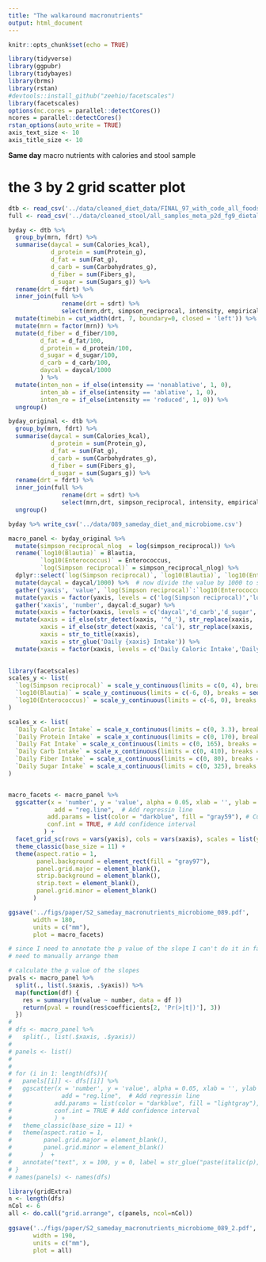```yaml
---
title: "The walkaround macronutrients"
output: html_document
---
```


```r
knitr::opts_chunk$set(echo = TRUE)
```

```r
library(tidyverse)
library(ggpubr)
library(tidybayes)  
library(brms)
library(rstan)
#devtools::install_github("zeehio/facetscales")
library(facetscales)
options(mc.cores = parallel::detectCores())
ncores = parallel::detectCores()
rstan_options(auto_write = TRUE)
axis_text_size <- 10
axis_title_size <- 10
```

**Same day** macro nutrients with calories and stool sample 

# the 3 by 2 grid scatter plot

```r
dtb <- read_csv('../data/cleaned_diet_data/FINAL_97_with_code_all_foods_drt_with_EN_finalized.csv')
full <- read_csv('../data/cleaned_stool/all_samples_meta_p2d_fg9_dietall_genera36.csv')

byday <- dtb %>% 
  group_by(mrn, fdrt) %>% 
  summarise(daycal = sum(Calories_kcal),
            d_protein = sum(Protein_g),
            d_fat = sum(Fat_g),
            d_carb = sum(Carbohydrates_g),
            d_fiber = sum(Fibers_g),
            d_sugar = sum(Sugars_g)) %>% 
  rename(drt = fdrt) %>% 
  inner_join(full %>% 
               rename(drt = sdrt) %>% 
               select(mrn,drt, simpson_reciprocal, intensity, empirical, TPN, EN, Actinomyces: Veillonella), by = c("mrn", "drt")) %>% 
  mutate(timebin = cut_width(drt, 7, boundary=0, closed = 'left')) %>% 
  mutate(mrn = factor(mrn)) %>% 
  mutate(d_fiber = d_fiber/100,
         d_fat = d_fat/100,
         d_protein = d_protein/100,
         d_sugar = d_sugar/100,
         d_carb = d_carb/100,
         daycal = daycal/1000
         ) %>% 
  mutate(inten_non = if_else(intensity == 'nonablative', 1, 0),
         inten_ab = if_else(intensity == 'ablative', 1, 0),
         inten_re = if_else(intensity == 'reduced', 1, 0)) %>% 
  ungroup()

byday_original <- dtb %>% 
  group_by(mrn, fdrt) %>% 
  summarise(daycal = sum(Calories_kcal),
            d_protein = sum(Protein_g),
            d_fat = sum(Fat_g),
            d_carb = sum(Carbohydrates_g),
            d_fiber = sum(Fibers_g),
            d_sugar = sum(Sugars_g)) %>% 
  rename(drt = fdrt) %>% 
  inner_join(full %>% 
               rename(drt = sdrt) %>% 
               select(mrn,drt, simpson_reciprocal, intensity, empirical, TPN, EN, Actinomyces: Veillonella), by = c("mrn", "drt")) %>% 
  ungroup()

byday %>% write_csv('../data/089_sameday_diet_and_microbiome.csv')

```

```r
macro_panel <- byday_original %>% 
  mutate(simpson_reciprocal_nlog  = log(simpson_reciprocal)) %>% 
  rename(`log10(Blautia)` = Blautia,
         `log10(Enterococcus)` = Enterococcus,
         `log(Simpson reciprocal)` = simpson_reciprocal_nlog) %>% 
  dplyr::select(`log(Simpson reciprocal)`, `log10(Blautia)`, `log10(Enterococcus)`,  daycal:d_sugar ) %>% 
  mutate(daycal = daycal/1000) %>%  # now divide the value by 1000 to save some space in x axis text!!! 
  gather('yaxis', 'value', `log(Simpson reciprocal)`:`log10(Enterococcus)`) %>% 
  mutate(yaxis = factor(yaxis, levels = c('log(Simpson reciprocal)','log10(Blautia)','log10(Enterococcus)'))) %>% 
  gather('xaxis', 'number', daycal:d_sugar) %>% 
  mutate(xaxis = factor(xaxis, levels = c('daycal','d_carb','d_sugar','d_fiber','d_protein','d_fat'))) %>% 
  mutate(xaxis = if_else(str_detect(xaxis, '^d_'), str_replace(xaxis, 'd_',''), str_replace(xaxis, '^day','')),
         xaxis = if_else(str_detect(xaxis, 'cal'), str_replace(xaxis, 'cal','caloric'), xaxis),
         xaxis = str_to_title(xaxis),
         xaxis = str_glue('Daily {xaxis} Intake')) %>% 
  mutate(xaxis = factor(xaxis, levels = c('Daily Caloric Intake','Daily Carb Intake','Daily Sugar Intake','Daily Fiber Intake','Daily Protein Intake','Daily Fat Intake')))
 
```


```r
library(facetscales)
scales_y <- list(
  `log(Simpson reciprocal)` = scale_y_continuous(limits = c(0, 4), breaks = seq(0, 4, 1)),
  `log10(Blautia)` = scale_y_continuous(limits = c(-6, 0), breaks = seq(-6, 0, 2)),
  `log10(Enterococcus)` = scale_y_continuous(limits = c(-6, 0), breaks = seq(-6, 0, 2))
)

scales_x <- list(
  `Daily Caloric Intake` = scale_x_continuous(limits = c(0, 3.3), breaks = seq(0, 3.3, 1)),
  `Daily Protein Intake` = scale_x_continuous(limits = c(0, 170), breaks = seq(0, 170, 50)),
  `Daily Fat Intake` = scale_x_continuous(limits = c(0, 165), breaks = seq(0, 165, 50)),
  `Daily Carb Intake` = scale_x_continuous(limits = c(0, 410), breaks = seq(0, 410, 100)),
  `Daily Fiber Intake` = scale_x_continuous(limits = c(0, 80), breaks = seq(0, 80, 20)),        
  `Daily Sugar Intake` = scale_x_continuous(limits = c(0, 325), breaks = seq(0, 325, 100) )
)


macro_facets <- macro_panel %>% 
  ggscatter(x = 'number', y = 'value', alpha = 0.05, xlab = '', ylab = '',size = 1.2, 
             add = "reg.line",  # Add regressin line
           add.params = list(color = "darkblue", fill = "gray59"), # Customize line
           conf.int = TRUE, # Add confidence interval
          ) +
  facet_grid_sc(rows = vars(yaxis), cols = vars(xaxis), scales = list(y = scales_y, x = scales_x)) +
  theme_classic(base_size = 11) +
  theme(aspect.ratio = 1,
        panel.background = element_rect(fill = "gray97"),
        panel.grid.major = element_blank(), 
        strip.background = element_blank(),
        strip.text = element_blank(),
        panel.grid.minor = element_blank()
       ) 

ggsave('../figs/paper/S2_sameday_macronutrients_microbiome_089.pdf', 
       width = 180, 
       units = c("mm"),
       plot = macro_facets)

```

```r
# since I need to annotate the p value of the slope I can't do it in facet wrap
# need to manually arrange them

# calculate the p value of the slopes
pvals <- macro_panel %>% 
  split(., list(.$xaxis, .$yaxis)) %>% 
  map(function(df) {
    res = summary(lm(value ~ number, data = df ))
    return(pval = round(res$coefficients[2, 'Pr(>|t|)'], 3))
  })
# 
# dfs <- macro_panel %>% 
#   split(., list(.$xaxis, .$yaxis))
# 
# panels <- list()
# 
# 
# for (i in 1: length(dfs)){
#   panels[[i]] <- dfs[[i]] %>% 
#   ggscatter(x = 'number', y = 'value', alpha = 0.05, xlab = '', ylab = '',size = 1.2, 
#              add = "reg.line",  # Add regressin line
#            add.params = list(color = "darkblue", fill = "lightgray"), # Customize line
#            conf.int = TRUE # Add confidence interval
#            ) +
#   theme_classic(base_size = 11) +
#   theme(aspect.ratio = 1,
#         panel.grid.major = element_blank(), 
#         panel.grid.minor = element_blank()
#        )  +
#   annotate("text", x = 100, y = 0, label = str_glue("paste(italic(p), \" = {pvals[[i]]}\")"), parse = TRUE)
# }
# names(panels) <- names(dfs)
```


```r
library(gridExtra)
n <- length(dfs)
nCol <- 6
all <- do.call("grid.arrange", c(panels, ncol=nCol))
 
ggsave('../figs/paper/S2_sameday_macronutrients_microbiome_089_2.pdf', 
       width = 190, 
       units = c("mm"),
       plot = all)
```



